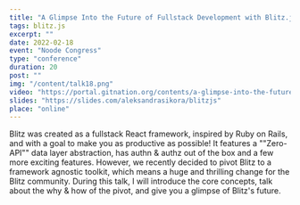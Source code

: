 ```yaml
---
title: "A Glimpse Into the Future of Fullstack Development with Blitz.js"
tags: blitz.js
excerpt: ""
date: 2022-02-18
event: "Noode Congress"
type: "conference"
duration: 20
post: ""
img: "/content/talk18.png"
video: "https://portal.gitnation.org/contents/a-glimpse-into-the-future-of-fullstack-development-with-blitzjs"
slides: "https://slides.com/aleksandrasikora/blitzjs"
place: "online"
---
```


Blitz was created as a fullstack React framework, inspired by Ruby on Rails, and with a goal to make you as productive as possible! It features a ""Zero-API"" data layer abstraction, has authn & authz out of the box and a few more exciting features. However, we recently decided to pivot Blitz to a framework agnostic toolkit, which means a huge and thrilling change for the Blitz community. During this talk, I will introduce the core concepts, talk about the why & how of the pivot, and give you a glimpse of Blitz's future.
